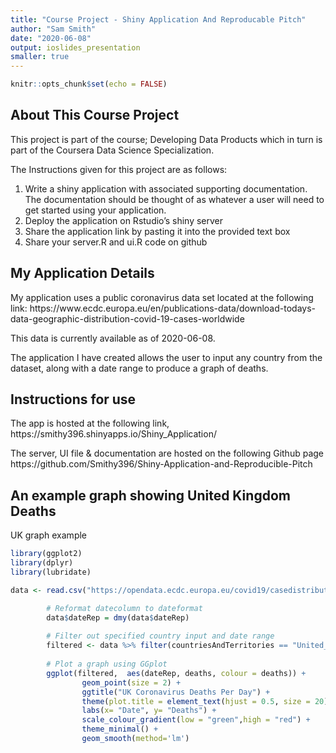```yaml
---
title: "Course Project - Shiny Application And Reproducable Pitch"
author: "Sam Smith"
date: "2020-06-08"
output: ioslides_presentation
smaller: true
---
```


```r
knitr::opts_chunk$set(echo = FALSE)
```

## About This Course Project

This project is part of the course; Developing Data Products which in turn is part of the Coursera Data Science Specialization.

The Instructions given for this project are as follows:

1. Write a shiny application with associated supporting documentation. The documentation should be thought of as whatever a user will need to get started using your application.
2. Deploy the application on Rstudio's shiny server
3. Share the application link by pasting it into the provided text box
4. Share your server.R and ui.R code on github

## My Application Details

My application uses a public coronavirus data set located at the following link:
https://www.ecdc.europa.eu/en/publications-data/download-todays-data-geographic-distribution-covid-19-cases-worldwide

This data is currently available as of 2020-06-08. 

The application I have created allows the user to input any country from the dataset, along with a date range to produce a graph of deaths. 

## Instructions for use

The app is hosted at the following link, https://smithy396.shinyapps.io/Shiny_Application/ 

The server, UI file & documentation are hosted on the following Github page https://github.com/Smithy396/Shiny-Application-and-Reproducible-Pitch

## An example graph showing United Kingdom Deaths
UK graph example

```r
library(ggplot2)
library(dplyr)
library(lubridate)

data <- read.csv("https://opendata.ecdc.europa.eu/covid19/casedistribution/csv")

        # Reformat datecolumn to dateformat
        data$dateRep = dmy(data$dateRep)
        
        # Filter out specified country input and date range
        filtered <- data %>% filter(countriesAndTerritories == "United_Kingdom")
        
        # Plot a graph using GGplot
        ggplot(filtered,  aes(dateRep, deaths, colour = deaths)) + 
                geom_point(size = 2) +
                ggtitle("UK Coronavirus Deaths Per Day") +
                theme(plot.title = element_text(hjust = 0.5, size = 20)) +
                labs(x= "Date", y= "Deaths") +
                scale_colour_gradient(low = "green",high = "red") +
                theme_minimal() + 
                geom_smooth(method='lm')

```

